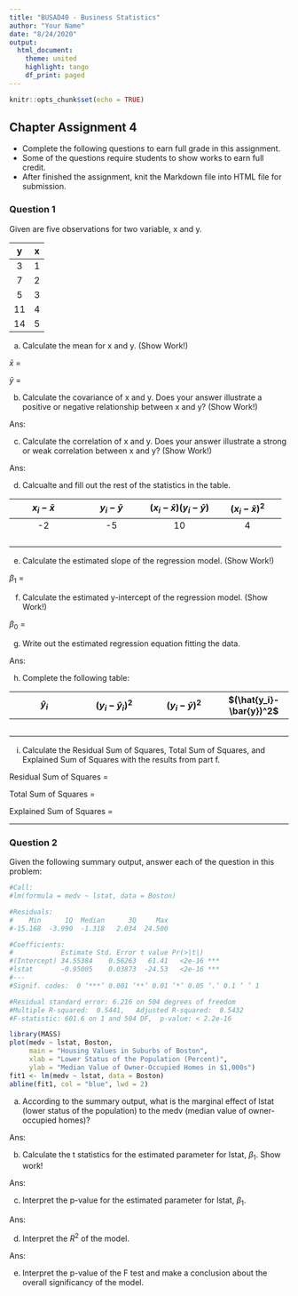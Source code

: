 ```yaml
---
title: "BUSAD40 - Business Statistics"
author: "Your Name"
date: "8/24/2020"
output: 
  html_document:
    theme: united
    highlight: tango
    df_print: paged
---
```


```r
knitr::opts_chunk$set(echo = TRUE)
```

## Chapter Assignment 4

* Complete the following questions to earn full grade in this assignment.
* Some of the questions require students to show works to earn full credit.
* After finished the assignment, knit the Markdown file into HTML file for submission.

### Question 1

Given are five observations for two variable, x and y.

|   y   |   x   |
| :---: | :---: |
|   3   |   1   |
|   7   |   2   |
|   5   |   3   |
|   11  |   4   |
|   14  |   5   |

a. Calculate the mean for x and y. (Show Work!)

$\bar{x}$ = 


$\bar{y}$ =

b. Calculate the covariance of x and y. Does your answer illustrate a positive or negative relationship between x and y? (Show Work!)

Ans:


c. Calculate the correlation of x and y. Does your answer illustrate a strong or weak correlation between x and y? (Show Work!)

Ans:


d. Calcualte and fill out the rest of the statistics in the table.

| $x_i-\bar{x}$ | $y_i-\bar{y}$ | $(x_i-\bar{x})(y_i-\bar{y})$ | $(x_i-\bar{x})^2$ | 
|  :---:  |  :---:  |  :---:  |  :---:  |
|   -2    |   -5    |   10    |   4     |
|         |         |         |         |
|         |         |         |         |
|         |         |         |         |
|         |         |         |         |

e. Calculate the estimated slope of the regression model. (Show Work!)

$\beta_1$ = 


f. Calculate the estimated y-intercept of the regression model. (Show Work!)

$\beta_0$ = 


g. Write out the estimated regression equation fitting the data. 

Ans:


h. Complete the following table:

| $\hat{y}_i$ | $(y_i-\hat{y}_i)^2$ | $(y_i-\bar{y})^2$ | $(\hat{y_i}-\bar{y})^2$ |
|  :---:  |  :---:  |  :---:  |  :---:  |
|         |         |         |         |
|         |         |         |         |
|         |         |         |         |
|         |         |         |         |
|         |         |         |         |


i. Calculate the Residual Sum of Squares, Total Sum of Squares, and Explained Sum of Squares with the results from part f.

Residual Sum of Squares = 

Total Sum of Squares =

Explained Sum of Squares =


***

### Question 2

Given the following summary output, answer each of the question in this problem:

```r
#Call:
#lm(formula = medv ~ lstat, data = Boston)

#Residuals:
#    Min      1Q  Median      3Q     Max 
#-15.168  -3.990  -1.318   2.034  24.500 

#Coefficients:
#            Estimate Std. Error t value Pr(>|t|)    
#(Intercept) 34.55384    0.56263   61.41   <2e-16 ***
#lstat       -0.95005    0.03873  -24.53   <2e-16 ***
#---
#Signif. codes:  0 ‘***’ 0.001 ‘**’ 0.01 ‘*’ 0.05 ‘.’ 0.1 ‘ ’ 1

#Residual standard error: 6.216 on 504 degrees of freedom
#Multiple R-squared:  0.5441,	Adjusted R-squared:  0.5432 
#F-statistic: 601.6 on 1 and 504 DF,  p-value: < 2.2e-16
```
```r
library(MASS)
plot(medv ~ lstat, Boston, 
     main = "Housing Values in Suburbs of Boston",
     xlab = "Lower Status of the Population (Percent)",
     ylab = "Median Value of Owner-Occupied Homes in $1,000s")
fit1 <- lm(medv ~ lstat, data = Boston)
abline(fit1, col = "blue", lwd = 2)
```

a. According to the summary output, what is the marginal effect of lstat (lower status of the population) to the medv (median value of owner-occupied homes)?

Ans:

b. Calculate the t statistics for the estimated parameter for lstat, $\beta_1$. Show work!

Ans:

c. Interpret the p-value for the estimated parameter for lstat, $\beta_1$. 

Ans:

d. Interpret the $R^2$ of the model.  

Ans:

e. Interpret the p-value of the F test and make a conclusion about the overall significancy of the model.

